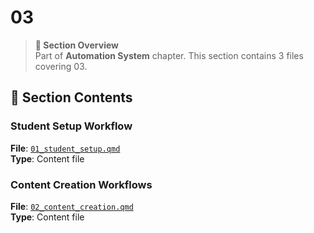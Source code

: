 # 03

> **📖 Section Overview**  
> Part of **Automation System** chapter. This section contains 3 files covering 03.

<!-- AUTO-INDEX-START -->
## 📁 Section Contents

### Student Setup Workflow
**File**: [`01_student_setup.qmd`](./01_student_setup.qmd)  
**Type**: Content file  

### Content Creation Workflows
**File**: [`02_content_creation.qmd`](./02_content_creation.qmd)  
**Type**: Content file  

<!-- AUTO-INDEX-END -->

<!-- USER-CONTENT-START -->
<!-- Add your custom section content here - it will be preserved during auto-updates -->
<!-- USER-CONTENT-END -->

